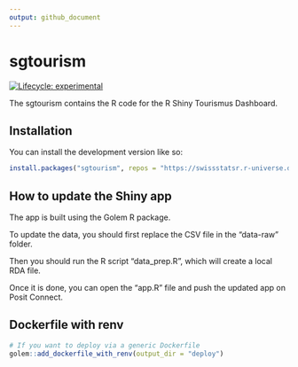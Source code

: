 ```yaml
---
output: github_document
---
```


<!-- README.md is generated from README.Rmd. Please edit that file -->

# sgtourism

<!-- badges: start -->
[![Lifecycle: experimental](https://img.shields.io/badge/lifecycle-experimental-orange.svg)](https://lifecycle.r-lib.org/articles/stages.html#experimental)
<!-- badges: end -->

The sgtourism contains the R code for the R Shiny Tourismus Dashboard.

## Installation

You can install the development version like so:

``` r
install.packages("sgtourism", repos = "https://swissstatsr.r-universe.dev")
```

## How to update the Shiny app

The app is built using the Golem R package.

To update the data, you should first replace the CSV file in the
“data-raw” folder.

Then you should run the R script “data_prep.R”, which will create a
local RDA file.

Once it is done, you can open the “app.R” file and push the updated app
on Posit Connect.

## Dockerfile with renv

``` r
# If you want to deploy via a generic Dockerfile
golem::add_dockerfile_with_renv(output_dir = "deploy")
```
